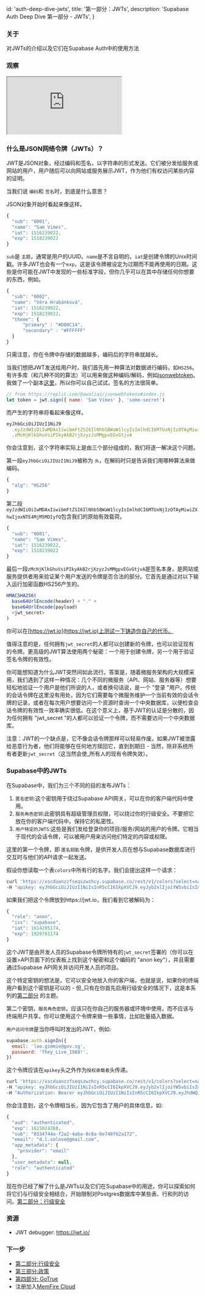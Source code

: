 
  id: 'auth-deep-dive-jwts',
  title: '第一部分：JWTs',
  description: 'Supabase Auth Deep Dive 第一部分 - JWTs',
}

### 关于

对JWTs的介绍以及它们在Supabase Auth中的使用方法

### 观察

<div className="video-container">
  <iframe
    src="https://www.youtube-nocookie.com/embed/v3Exg5YpJvE"
    frameBorder="1"
    allow="accelerometer; autoplay; clipboard-write; encrypted-media; gyroscope; picture-in-picture"
    allowFullScreen
  ></iframe>
</div>

### 什么是JSON网络令牌（JWTs）？

JWT是JSON对象，经过编码和签名，以字符串的形式发送。它们被分发给服务或网站的用户，用户随后可以向网站或服务展示JWT，作为他们有权访问某些内容的证明。

当我们说 `编码`和 `签名`时，到底是什么意思？

JSON对象开始时看起来像这样。

```js
{
  "sub": "0001",
  "name": "Sam Vimes",
  "iat": 1516239022,
  "exp": 1518239022
}
```

`sub`是 `主题`，通常是用户的UUID。`name`是不言自明的，`iat`是创建令牌的Unix时间戳。许多JWT也会有一个`exp`，这是该令牌被设定为过期而不能再使用的日期。这些是你可能在JWT中发现的一些标准字段，但你几乎可以在其中存储任何你想要的东西，例如。

```js
{
  "sub": "0002",
  "name": "Věra Hrabánková",
  "iat": 1516239022,
  "exp": 1518239022,
  "theme": {
      "primary" : "#D80C14",
      "secondary" : "#FFFFFF"
  }
}
```

只需注意，你在令牌中存储的数据越多，编码后的字符串就越长。

当我们想把JWT发送给用户时，我们首先用一种算法对数据进行编码，如`HS256`。有许多库（和几种不同的算法）可以用来做这种编码/解码，例如[jsonwebtoken](https://www.npmjs.com/package/jsonwebtoken)。我做了一个副本[这里](https://replit.com/@awalias/jsonwebtokens#index.js)，所以你可以自己试试。签名的方法很简单。

```js
// from https://replit.com/@awalias/jsonwebtokens#index.js
let token = jwt.sign({ name: 'Sam Vimes' }, 'some-secret')
```

而产生的字符串将看起来像这样。

```js
eyJhbGciOiJIUzI1NiJ9
  .eyJzdWIiOiIwMDAxIiwibmFtZSI6IlNhbSBWaW1lcyIsImlhdCI6MTUxNjIzOTAyMiwiZXhwIjoxNTE4MjM5MDIyfQ
  .zMcHjKlkGhuVsiPIkyAkB2rjXzyzJsMMgpvEGvGtjvA
```

你会注意到，这个字符串实际上是由三个部分组成的，我们将逐一解决这个问题。

第一段`eyJhbGciOiJIUzI1NiJ9`被称为 `头`，在解码时只是告诉我们用哪种算法来做编码。

```js
{
  "alg": "HS256"
}
```

第二段`eyJzdWIiOiIwMDAxIiwibmFtZSI6IlNhbSBWaW1lcyIsImlhdCI6MTUxNjIzOTAyMiwiZXhwIjoxNTE4MjM5MDIyfQ`包含我们的原始有效载荷。

```js
{
  "sub": "0001",
  "name": "Sam Vimes",
  "iat": 1516239022,
  "exp": 1518239022
}
```

最后一段`zMcHjKlkGhuVsiPIkyAkB2rjXzyzJsMMgpvEGvGtjvA`是签名本身，是网站或服务提供者用来验证某个用户发送的令牌是否合法的部分。它首先是通过对以下输入运行加密函数HS256产生的。

```js
HMACSHA256(
  base64UrlEncode(header) + "." +
  base64UrlEncode(payload)
  <jwt_secret>
)
```

你可以在[https://jwt.io](https://jwt.io)上测试一下铸造你自己的代币。

值得注意的是，任何拥有`jwt_secret`的人都可以创建新的令牌，也可以验证现有的令牌。更高级的JWT算法使用两个秘密：一个用于创建令牌，另一个用于验证签名令牌的有效性。

你可能想知道为什么JWT突然间如此流行。答案是，随着微服务架构的大规模采用，我们遇到了这样一种情况：几个不同的微服务（API、网站、服务器等）想要轻松地验证一个用户是他们所说的人，或者换句话说，是一个 "登录 "用户。传统的会话令牌在这里没有用处，因为它们需要每个微服务维护一个当前有效的会话令牌的记录，或者在每次用户想要访问一个资源时查询一个中央数据库，以便检查会话令牌的有效性--效率确实很低。在这个意义上，基于JWT的认证是分散的，因为任何拥有 "jwt_secret "的人都可以验证一个令牌，而不需要访问一个中央数据库。

注意：JWT的一个缺点是，它不像会话令牌那样可以轻易作废。如果JWT被泄露给恶意行为者，他们将能够在任何地方赎回它，直到到期日 - 当然，除非系统所有者更新`jwt_secret`（这当然会使_所有人的现有令牌失效）。

### Supabase中的JWTs

在Supabase中，我们为三个不同的目的发布JWTs：

1. `匿名密钥`:这个密钥用于绕过Supabase API网关，可以在你的客户端代码中使用。
2. `服务角色密钥`:此密钥具有超级管理员权限，可以绕过你的行级安全。不要把它放在你的客户端代码中。保持它的私密性。
3. `用户特定的JWTS`:这些是我们发给登录你的项目/服务/网站的用户的令牌。它相当于现代的会话令牌，可以被用户用来访问他们特定的内容或权限。

这里的第一个令牌，即 `匿名钥匙`令牌，是供开发人员在想与Supabase数据库进行交互时与他们的API请求一起发送。

假设你想读取一个表`colors`中所有行的名字。我们会提出这样一个请求：

```bash
curl 'https://xscduanzzfseqszwzhcy.supabase.co/rest/v1/colors?select=name' \
-H "apikey: eyJhbGciOiJIUzI1NiIsInR5cCI6IkpXVCJ9.eyJyb2xlIjoiYW5vbiIsImlhdCI6MTYxNDIwNTE3NCwiZXhwIjoxOTI5NzgxMTc0fQ.-NBR1WnZyQGpRLdXJfgfpszoZ0EeE6KHatJsDPLIX8c"
```

如果我们把这个令牌放到https://jwt.io，我们看到它被解码为：

```js
{
  "role": "anon",
  "iss": "supabase",
  "iat": 1614205174,
  "exp": 1929781174
}
```

这个JWT是由开发人员的Supabase令牌所特有的`jwt_secret`签署的（你可以在设置>API页面下的仪表板上找到这个秘密和这个编码的 "anon key"），并且需要通过Supabase API网关并访问开发人员的项目。

这个特定密钥的想法是，它可以安全地放入你的客户端，也就是说，如果你的终端用户看到这个密钥是可以的 - 但_只有在你首先启用行级安全的情况下，这是本系列的[第二部分](.../.../learn/auth-deep-dive/auth-row-level-security) 的主题。

第二个密钥，`服务角色密钥`，应该只在你自己的服务器或环境中使用，而不应该与终端用户共享。你可以使用这个令牌来做一些事情，比如批量插入数据。

`用户访问令牌`是当你呼叫时发出的JWT，例如:

```js
supabase.auth.signIn({
  email: 'lao.gimmie@gov.sg',
  password: 'They_Live_1988!',
})
```

这个令牌应该在`apikey`头之外作为`授权承载者`头传递。

```bash
curl 'https://xscduanzzfseqszwzhcy.supabase.co/rest/v1/colors?select=name' \
-H "apikey: eyJhbGciOiJIUzI1NiIsInR5cCI6IkpXVCJ9.eyJyb2xlIjoiYW5vbiIsImlhdCI6MTYxNDIwNTE3NCwiZXhwIjoxOTI5NzgxMTc0fQ.-NBR1WnZyQGpRLdXJfgfpszoZ0EeE6KHatJsDPLIX8c" \
-H "Authorization: Bearer eyJhbGciOiJIUzI1NiIsInR5cCI6IkpXVCJ9.eyJhdWQiOiJhdXRoZW50aWNhdGVkIiwiZXhwIjoxNjE1ODI0Mzg4LCJzdWIiOiIwMzM0NzQ0YS1mMmEyLTRhYmEtOGM4YS02ZTc0OGY2MmExNzIiLCJlbWFpbCI6InNvbWVvbmVAZW1haWwuY29tIiwiYXBwX21ldGFkYXRhIjp7InByb3ZpZGVyIjoiZW1haWwifSwidXNlcl9tZXRhZGF0YSI6bnVsbCwicm9sZSI6ImF1dGhlbnRpY2F0ZWQifQ.I-_oSsJamtinGxniPETBf-ezAUwDW2sY9bJIThvdX9s"
```

你会注意到，这个令牌相当长，因为它包含了用户的具体信息，如:

```js
{
  "aud": "authenticated",
  "exp": 1615824388,
  "sub": "0334744a-f2a2-4aba-8c8a-6e748f62a172",
  "email": "d.l.solove@gmail.com",
  "app_metadata": {
    "provider": "email"
  },
  "user_metadata": null,
  "role": "authenticated"
}
```

现在你已经了解了什么是JWTs以及它们在Supabase中的用途，你可以探索如何将它们与行级安全相结合，开始限制对Postgres数据库中某些表、行和列的访问。[第二部分：行级安全](././learn/auth-deep-dive/auth-row-level-security)

### 资源

- JWT debugger: https://jwt.io/

### 下一步

<!-- - 观看[第一部分：JWTs](../../learn/auth-deep-dive/auth-deep-dive-jwts) -->

- [第二部分:行级安全](../../learn/auth-deep-dive/auth-row-level-security)
- [第三部分:政策](../../learn/auth-deep-dive/auth-policies)
- [第四部分: GoTrue](../../learn/auth-deep-dive/auth-gotrue)
- 注册加入[MemFire Cloud](https://cloud.memfiredb.com/)


